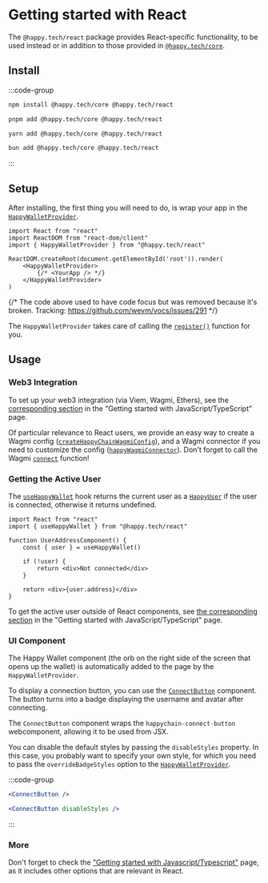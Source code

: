 # Getting started with React

The `@happy.tech/react` package provides React-specific functionality, to be used instead or in
addition to those provided in [`@happy.tech/core`][js-getting-started].

[js-getting-started]: /sdk/js/getting-started

## Install 
:::code-group

```bash [npm]
npm install @happy.tech/core @happy.tech/react
```

```bash [pnpm]
pnpm add @happy.tech/core @happy.tech/react
```

```bash [yarn]
yarn add @happy.tech/core @happy.tech/react
```

```bash [bun]
bun add @happy.tech/core @happy.tech/react
```

:::

## Setup

After installing, the first thing you will need to do, is wrap your app in the [`HappyWalletProvider`].

[`HappyWalletProvider`]: /sdk/react/api/functions/HappyWalletProvider

```tsx
import React from "react"
import ReactDOM from "react-dom/client"
import { HappyWalletProvider } from "@happy.tech/react"

ReactDOM.createRoot(document.getElementById('root')).render(
    <HappyWalletProvider>
        {/* <YourApp /> */}
    </HappyWalletProvider>
)
```

{/*
The code above used to have code focus but was removed because it's broken.
Tracking: https://github.com/wevm/vocs/issues/291
*/}

The `HappyWalletProvider` takes care of calling the [`register()`] function for you.

[`register()`]: /sdk/js/api/functions/register

## Usage

### Web3 Integration

To set up your web3 integration (via Viem, Wagmi, Ethers), see the [corresponding
section][js-web3-integration] in the "Getting started with JavaScript/TypeScript" page.

Of particular relevance to React users, we provide an easy way to create a Wagmi config
([`createHappyChainWagmiConfig`]), and a Wagmi connector if you need to customize the config
([`happyWagmiConnector`]). Don't forget to call the Wagmi [`connect`] function!

[js-web3-integration]: /sdk/js/getting-started#web3-integration
[`createHappyChainWagmiConfig`]: /sdk/js/api/functions/createHappyChainWagmiConfig
[`happyWagmiConnector`]: /sdk/js/api/functions/happyWagmiConnector
[`connect`]: https://wagmi.sh/core/api/actions/connect

### Getting the Active User

The [`useHappyWallet`] hook returns the current user as a [`HappyUser`]
if the user is connected, otherwise it returns undefined.

[`useHappyWallet`]: /sdk/react/api/functions/useHappyWallet
[`HappyUser`]: /sdk/js/api/type-aliases/HappyUser

```tsx twoslash
import React from "react"
import { useHappyWallet } from "@happy.tech/react"

function UserAddressComponent() {
    const { user } = useHappyWallet()

    if (!user) {
        return <div>Not connected</div>
    }

    return <div>{user.address}</div>
}
```

To get the active user outside of React components, see [the corresponding section][js-active-user]
in the "Getting started with JavaScript/TypeScript" page.

[js-active-user]: /sdk/js/getting-started#getting-the-active-user

### UI Component

The Happy Wallet component (the orb on the right side of the screen that opens up the wallet)
is automatically added to the page by the `HappyWalletProvider`.

To display a connection button, you can use the [`ConnectButton`] component.
The button turns into a badge displaying the username and avatar after connecting.

[`ConnectButton`]: /sdk/react/api/functions/ConnectButton

The `ConnectButton` component wraps the `happychain-connect-button` webcomponent, allowing it to be
used from JSX.

You can disable the default styles by passing the `disableStyles` property. In this case, you
probably want to specify your own style, for which you need to pass the `overrideBadgeStyles` option
to the [`HappyWalletProvider`].

[`HappyWalletProvider`]: /sdk/react/api/functions/HappyWalletProvider

:::code-group

```jsx [Default Style] twoslash
<ConnectButton />
```

```jsx [Custom Style] twolash
<ConnectButton disableStyles />
```

:::

### More

Don't forget to check the ["Getting started with Javascript/Typescript"][js-getting-started] page,
as it includes other options that are relevant in React.
